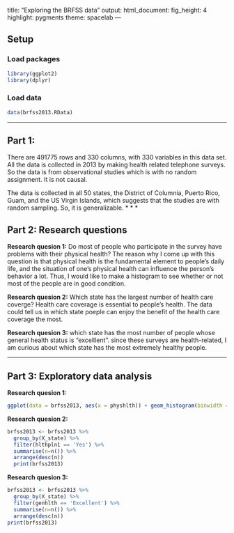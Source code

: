 
title: "Exploring the BRFSS data"
output: 
  html_document: 
    fig_height: 4
    highlight: pygments
    theme: spacelab
---

## Setup

### Load packages

```r
library(ggplot2)
library(dplyr)
```

### Load data

```r
data(brfss2013.RData)
```
* * *

## Part 1: 
There are 491775 rows and 330 columns, with 330 variables in this data set. All the data is collected in 2013 by making health related telephone surveys. So the data is from observational studies which is with no random assignment. It is not causal.

The data is collected in all 50 states, the District of Columnia, Puerto Rico, Guam, and the US Virgin Islands, which suggests that the studies are with random sampling. So, it is generalizable.
* * *

## Part 2: Research questions

**Research quesion 1:**
Do most of people who participate in the survey have problems with their physical health? The reason why I come up with this question is that physical health is the fundamental element to people's daily life, and the situation of one's physical health can influence the person's behavior a lot. Thus, I would like to make a histogram to see whether or not most of the people are in good condition. 

**Research quesion 2:**
Which state has the largest number of health care coverge? Health care coverage is essential to people's health. The data could tell us in which state poeple can enjoy the benefit of the health care coverage the most.

**Research quesion 3:**
which state has the most number of people whose general health status is "excelllent". since these surveys are health-related, I am curious about which state has the most extremely healthy people.

* * *

## Part 3: Exploratory data analysis

**Research quesion 1:**

```r
ggplot(data = brfss2013, aes(x = physhlth)) + geom_histogram(binwidth = 1)
```



**Research quesion 2:**

```r
brfss2013 <- brfss2013 %>% 
  group_by(X_state) %>%
  filter(hlthpln1 == 'Yes') %>%
  summarise(n=n()) %>%
  arrange(desc(n))
  print(brfss2013)

```



**Research quesion 3:**

```r
brfss2013 <- brfss2013 %>% 
  group_by(X_state) %>%
  filter(genhlth == 'Excellent') %>%
  summarise(n=n()) %>%
  arrange(desc(n))
print(brfss2013)
```

